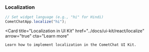 ### Localization

```js
// Set widget language (e.g., "hi" for Hindi)
CometChatApp.localize("hi");
```

<Card
  title="Localization in UI Kit" 
  href="../docs/ui-kit/react/localize"
  arrow="true"
  cta="Learn more"
>
    Learn how to implement localization in the CometChat UI Kit.
</Card>